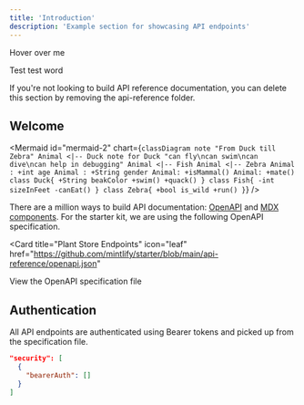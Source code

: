 ```yaml
---
title: 'Introduction'
description: 'Example section for showcasing API endpoints'
---
```


<Tooltip tip="This is a tooltip!">Hover over me</Tooltip>

Test test word

<Note>
  If you're not looking to build API reference documentation, you can delete
  this section by removing the api-reference folder.
</Note>

## Welcome

<Mermaid
  id="mermaid-2"
  chart={`
  classDiagram
      note "From Duck till Zebra"
      Animal <|-- Duck
      note for Duck "can fly\ncan swim\ncan dive\ncan help in debugging"
      Animal <|-- Fish
      Animal <|-- Zebra
      Animal : +int age
      Animal : +String gender
      Animal: +isMammal()
      Animal: +mate()
      class Duck{
          +String beakColor
          +swim()
          +quack()
      }
      class Fish{
          -int sizeInFeet
          -canEat()
      }
      class Zebra{
          +bool is_wild
          +run()
      }
`}
/>

There are a million ways to build API documentation: [OpenAPI](https://mintlify.com/docs/api-playground/openapi/setup) and [MDX components](https://mintlify.com/docs/api-playground/mdx/configuration). For the starter kit, we are using the following OpenAPI specification.

<Card
  title="Plant Store Endpoints"
  icon="leaf"
  href="https://github.com/mintlify/starter/blob/main/api-reference/openapi.json"
>
  View the OpenAPI specification file
</Card>

## Authentication

All API endpoints are authenticated using Bearer tokens and picked up from the specification file.

```json
"security": [
  {
    "bearerAuth": []
  }
]
```
